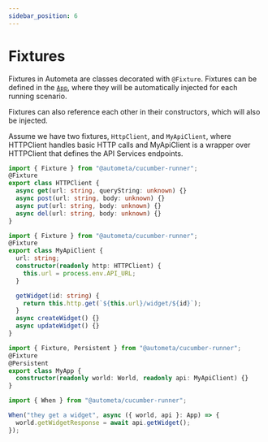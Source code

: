 ```yaml
---
sidebar_position: 6
---
```



# Fixtures

Fixtures in Autometa are classes decorated with `@Fixture`. Fixtures
can be defined in the [`App`](app), where they will be automatically
injected for each running scenario.

Fixtures can also reference each other in their constructors, which
will also be injected.

Assume we have two fixtures, `HttpClient`, and `MyApiClient`, where
HTTPClient handles basic HTTP calls and MyApiClient is a wrapper
over HTTPClient that defines the API Services endpoints.

<Tabs>

  <TabItem value="http" label="HTTPClient">

```ts
import { Fixture } from "@autometa/cucumber-runner";
@Fixture
export class HTTPClient {
  async get(url: string, queryString: unknown) {}
  async post(url: string, body: unknown) {}
  async put(url: string, body: unknown) {}
  async del(url: string, body: unknown) {}
}
```

  </TabItem>

  <TabItem value="api" label="MyApiClient">

```ts
import { Fixture } from "@autometa/cucumber-runner";
@Fixture
export class MyApiClient {
  url: string;
  constructor(readonly http: HTTPClient) {
    this.url = process.env.API_URL;
  }

  getWidget(id: string) {
    return this.http.get(`${this.url}/widget/${id}`);
  }
  async createWidget() {}
  async updateWidget() {}
}
```

  </TabItem>

  <TabItem value="app" label="MyApp">

```ts
import { Fixture, Persistent } from "@autometa/cucumber-runner";
@Fixture
@Persistent
export class MyApp {
  constructor(readonly world: World, readonly api: MyApiClient) {}
}
```

  </TabItem>

  <TabItem value="test" label='Steps'>

```ts
import { When } from "@autometa/cucumber-runner";

When("they get a widget", async ({ world, api }: App) => {
  world.getWidgetResponse = await api.getWidget();
});
```

  </TabItem>

</Tabs>
